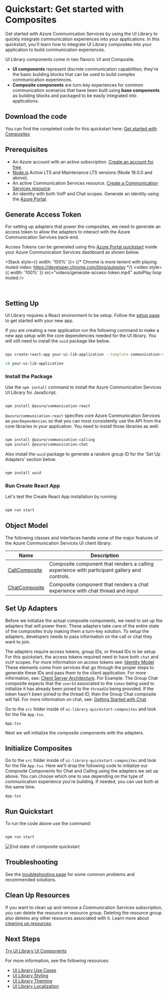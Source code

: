 
<Meta title="Composites/Get Started" />

# Quickstart: Get started with Composites

Get started with Azure Communication Services by using the UI Library to quickly integrate communication experiences into your applications. In this quickstart, you'll learn how to integrate UI Library composites into your application to build communication experiences.

UI Library components come in two flavors: UI and Composite.

- **UI components** represent discrete communication capabilities; they're the basic building blocks that can be used to build complex communication experiences.
- **Composite components** are turn-key experiences for common communication scenarios that have been built using **base components** as building blocks and packaged to be easily integrated into applications.

## Download the code

You can find the completed code for this quickstart here: [Get started with Composites](https://github.com/Azure-Samples/communication-services-javascript-quickstarts/tree/main/ui-library-quickstart-composites)

## Prerequisites

- An Azure account with an active subscription. [Create an account for free](https://azure.microsoft.com/free/?WT.mc_id=A261C142F).
- [Node.js](https://nodejs.org/) Active LTS and Maintenance LTS versions (Node 18.0.0 and above).
- An active Communication Services resource. [Create a Communication Services resource](https://docs.microsoft.com/azure/communication-services/quickstarts/create-communication-resource?tabs=windows&pivots=platform-azp).
- An identity with both VoIP and Chat scopes. Generate an identity using the [Azure Portal](https://docs.microsoft.com/azure/communication-services/quickstarts/identity/quick-create-identity).

## Generate Access Token

For setting up adapters that power the composites, we need to generate an access token to allow the adapters to interact with the Azure Communication Services back-end.

Access Tokens can be generated using this [Azure Portal quickstart](https://docs.microsoft.com/en-us/azure/communication-services/quickstarts/identity/quick-create-identity) inside your Azure Communication Services dashboard as shown below.

<Stack style={{ width: '100%' }}>
  {/* Chrome is more lenient with playing muted video: https://developer.chrome.com/blog/autoplay */}
  <video style={{ width: '100%' }} src="videos/generate-access-token.mp4" autoPlay loop muted />
</Stack>

<br />

## Setting Up

UI Library requires a React environment to be setup. Follow the [setup page](./?path=/docs/setup-communication-react--page) to get started
with your new app.

If you are creating a new application run the following command to make a new app setup with the core dependencies needed for the UI library.
You will still need to install the `uuid` package like below.

```bash

npx create-react-app your-ui-lib-application --template communication-react

cd your-ui-lib-application

```

### Install the Package

Use the `npm install` command to install the Azure Communication Services UI Library for JavaScript.

```bash

npm install @azure/communication-react

```

`@azure/communication-react` specifies core Azure Communication Services as `peerDependencies` so that
you can most consistently use the API from the core libraries in your application. You need to install those libraries as well:

```bash

npm install @azure/communication-calling
npm install @azure/communication-chat

```

Also install the `uuid` package to generate a random group ID for the 'Set Up Adapters' section below.

```bash

npm install uuid

```

### Run Create React App

Let's test the Create React App installation by running:

```bash

npm run start

```

## Object Model

The following classes and interfaces handle some of the major features of the Azure Communication Services UI client library:

| Name                                                                        | Description                                                                                  |
| --------------------------------------------------------------------------- | -------------------------------------------------------------------------------------------- |
| [CallComposite](./?path=/story/composites-call-basicexample--basic-example) | Composite component that renders a calling experience with participant gallery and controls. |
| [ChatComposite](./?path=/story/composites-chat-basicexample--basic-example) | Composite component that renders a chat experience with chat thread and input                |

## Set Up Adapters

Before we initialize the actual composite components, we need to set up the adapters that will power them.
These adapters take care of the entire state of the composites truly making them a turn-key solution.
To setup the adapters, developers needs to pass information on the call or chat they want to join.

The adapters require access tokens, group IDs, or thread IDs to be setup.
For this quickstart, the access tokens required need to have both `chat` and `VoIP` scopes.
For more information on access tokens see: [Identity Model](https://docs.microsoft.com/azure/communication-services/concepts/identity-model#access-tokens)
These elements come from services that go through the proper steps to generate these IDs and pass them to the client application.
For more information, see: [Client Server Architecture](https://docs.microsoft.com/azure/communication-services/concepts/client-and-server-architecture).
For Example: The Group Chat composite expects that the `userId` associated to the `token` being used to initialize it has already been joined to the `threadId` being provided.
If the token hasn't been joined to the thread ID, then the Group Chat composite will fail.
For more information on chat, see: [Getting Started with Chat](https://docs.microsoft.com/azure/communication-services/quickstarts/chat/get-started?pivots=programming-language-csharp)

Go to the `src` folder inside of `ui-library-quickstart-composites` and look for the file `App.tsx`.

`App.tsx`

<Source code={QuickstartCompositeAdapter} />

Next we will initialize the composite components with the adapters.

## Initialize Composites

Go to the `src` folder inside of `ui-library-quickstart-composites` and look for the file `App.tsx`.
Here we'll drop the following code to initialize our Composite Components for Chat and Calling using the adapters we set up above.
You can choose which one to use depending on the type of communication experience you're building.
If needed, you can use both at the same time.

`App.tsx`

<Source code={QuickstartCompositeComplete} />

## Run Quickstart

To run the code above use the command:

```bash

npm run start

```

![End state of composite quickstart](images/CompositeEnd.png)

## Troubleshooting

See the [troubleshooting page](./?path=/docs/concepts-troubleshooting--docs) for some common problems and recommended solutions.

## Clean Up Resources

If you want to clean up and remove a Communication Services subscription, you can delete the resource or resource group.
Deleting the resource group also deletes any other resources associated with it.
Learn more about [cleaning up resources](https://docs.microsoft.com/azure/communication-services/quickstarts/create-communication-resource?tabs=windows&pivots=platform-azp#clean-up-resources).

## Next Steps

[Try UI Library UI Components](./?path=/docs/components-overview--docs)

For more information, see the following resources:

- [UI Library Use Cases](./?path=/docs/use-cases--docs)
- [UI Library Styling](./?path=/docs/concepts-styling--docs)
- [UI Library Theming](./?path=/docs/concepts-theming--docs)
- [UI Library Localization](./?path=/docs/concepts-localization--docs)
